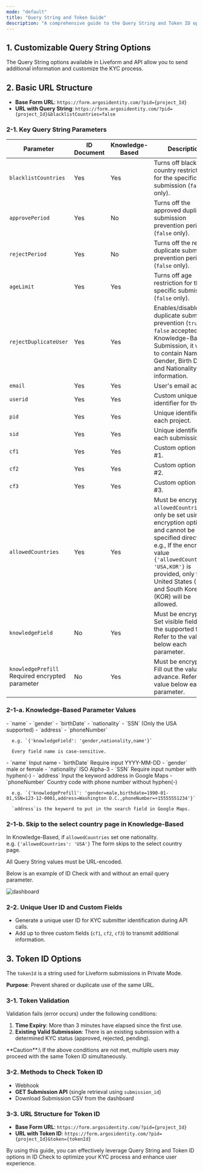 ```yaml
---
mode: "default"
title: "Query String and Token Guide"
description: "A comprehensive guide to the Query String and Token ID options for Liveform. These options enable features such as transmitting additional information, preventing duplicate submissions, and identifying users. Explore essential tools to optimize your ID Check process."
---
```


## 1. Customizable Query String Options

The Query String options available in Liveform and API allow you to send additional information and customize the KYC process.

## 2. Basic URL Structure

- **Base Form URL**: `https://form.argosidentity.com/?pid={project_Id}`
- **URL with Query String**: `https://form.argosidentity.com/?pid={project_Id}&blacklistCountries=false`

### 2-1. Key Query String Parameters

| Parameter                                         | ID Document | Knowledge-Based | Description                                                                                                                                                                                                                                                          |
| ------------------------------------------------- | ----------- | --------------- | -------------------------------------------------------------------------------------------------------------------------------------------------------------------------------------------------------------------------------------------------------------------- |
| `blacklistCountries`                              | Yes         | Yes             | Turns off blacklist country restrictions for the specific submission (`false` only).                                                                                                                                                                                 |
| `approvePeriod`                                   | Yes         | No              | Turns off the approved duplicate submission prevention period (`false` only).                                                                                                                                                                                        |
| `rejectPeriod`                                    | Yes         | No              | Turns off the rejected duplicate submission prevention period (`false` only).                                                                                                                                                                                        |
| `ageLimit`                                        | Yes         | Yes             | Turns off age restriction for the specific submission (`false` only).                                                                                                                                                                                                |
| `rejectDuplicateUser`                             | Yes         | Yes             | Enables/disables duplicate submission prevention (`true` or `false` accepted).  - In Knowledge-Based Submission, it works to contain Name, Gender, Birth Date, and Nationality information.                                                                          |
| `email`                                           | Yes         | Yes             | User's email address.                                                                                                                                                                                                                                                |
| `userid`                                          | Yes         | Yes             | Custom unique identifier for the user.                                                                                                                                                                                                                               |
| `pid`                                             | Yes         | Yes             | Unique identifier for each project.                                                                                                                                                                                                                                  |
| `sid`                                             | Yes         | Yes             | Unique identifier for each submission.                                                                                                                                                                                                                               |
| `cf1`                                             | Yes         | Yes             | Custom option field #1.                                                                                                                                                                                                                                              |
| `cf2`                                             | Yes         | Yes             | Custom option field #2.                                                                                                                                                                                                                                              |
| `cf3`                                             | Yes         | Yes             | Custom option field #3.                                                                                                                                                                                                                                              |
| `allowedCountries`                                | Yes         | Yes             | Must be encrypted.  `allowedCountries` can only be set using the encryption option and cannot be specified directly. e.g., If the encrypted value `{'allowedCountries': 'USA,KOR'}` is provided, only the United States (USA) and South Korea (KOR) will be allowed. |
| `knowledgeField`                                  | No          | Yes             | Must be encrypted.  Set visible fields from the supported fields. Refer to the value below each parameter.                                                                                                                                                           |
| `knowledgePrefill`   Required encrypted parameter | No          | Yes             | Must be encrypted.  Fill out the value in advance. Refer to the value below each parameter.                                                                                                                                                                          |

### 2-1-a. Knowledge-Based Parameter Values

<AccordionGroup>
  <Accordion title="knowledgeField Parameter Values" icon="memo-pad">
    - `name`
    - `gender`
    - `birthDate`
    - `nationality`
    - `SSN` (Only the USA supported)
    - `address`
    - `phoneNumber`

      e.g. `{'knowledgeField': 'gender,nationality,name'}`

      Every field name is case-sensitive.
  </Accordion>
  <Accordion title="knowledgePrefill Parameter Values" icon="memo-pad">
    - `name` Input name
    - `birthDate` Require input YYYY-MM-DD
    - `gender` male or female
    - `nationality` ISO Alpha-3
    - `SSN` Require input number with hyphen(-)
    - `address` Input the keyword address in Google Maps
    - `phoneNumber` Country code with phone number without hyphen(-)

      e.g. `{'knowledgePrefill': 'gender=male,birthdate=1990-01-01,SSN=123-12-0001,address=Washington D.C.,phoneNumber=+15555551234'}`

      `address`is the keyword to put in the search field in Google Maps.
  </Accordion>
</AccordionGroup>

### 2-1-b. Skip to the select country page in Knowledge-Based

In Knowledge-Based, if `allowedCountries` set one nationality.\
e.g. `{'allowedCountries': 'USA'}` The form skips to the select country page.

<Note>
  All Query String values must be URL-encoded.
</Note>

Below is an example of ID Check with and without an email query parameter.

![dashboard](/images/en_email_queryparameter.png)

### 2-2. Unique User ID and Custom Fields

- Generate a unique user ID for KYC submitter identification during API calls.
- Add up to three custom fields (`cf1`, `cf2`, `cf3`) to transmit additional information.

## 3. Token ID Options

The `tokenId` is a string used for Liveform submissions in Private Mode.

**Purpose**: Prevent shared or duplicate use of the same URL.

### 3-1. Token Validation

Validation fails (error occurs) under the following conditions:

1. **Time Expiry**: More than 3 minutes have elapsed since the first use.
2. **Existing Valid Submission**: There is an existing submission with a determined KYC status (approved, rejected, pending).

<Warning>
  **Caution**:\
  If the above conditions are not met, multiple users may proceed with the same Token ID simultaneously.
</Warning>

### 3-2. Methods to Check Token ID

- Webhook
- **GET Submission API** (single retrieval using `submission_id`)
- Download Submission CSV from the dashboard

### 3-3. URL Structure for Token ID

- **Base Form URL**: `https://form.argosidentity.com/?pid={project_Id}`
- **URL with Token ID**: `https://form.argosidentity.com/?pid={project_Id}&token={tokenId}`

By using this guide, you can effectively leverage Query String and Token ID options in ID Check to optimize your KYC process and enhance user experience.